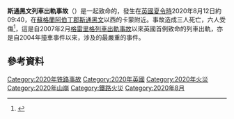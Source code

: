 {{Expand language|1=en|time=2022-06-13T08:24:48+00:00}}
{{UTC time|英國夏令時|+1}}
{{noteTA
|G1=英國地名
}}
{{Infobox public transit accident
| name= 斯通黑文列車出軌事故
<!-- Image          -->
| image               = Inverkeithing - Abellio 43175-43143 (cropped).JPG
| image_size          = 260px
| image_alt           = 一列火車，兩節動力車之間有四節車廂
| caption             = 類似於涉事火車。
<!-- Maps           -->
| image_map           = 
| image_map_alt       = 
| image_map_caption   = 
| pushpin_map         = 
| alternative_map     = 
| pushpin_map_alt     = 
| pushpin_map_caption = 
| mapframe            = 
| qid                 = 
| mapframe_zoom       = 
| coordinates         = {{coord|56.9524329|N|2.3211772|W|format=dms|display=inline, title}}<!-- Details        -->
| date                = {{start date|df=yes|2020|8|12}}
| time                = 09:40 [[英國夏令時|BST]]（[[UTC+1|UTC+1]]）
| location            = 卡伯蒙特，阿伯丁郡斯托恩黑文附近
| location_dir        =
| location_city       =
| location_dist_km    =
| location_dist_mi    =
| country             = {{SCT}}
| line                = 鄧迪–阿伯丁
| operator            = [[阿貝里奧蘇格蘭鐵路|阿貝里奧蘇格蘭鐵路]]
| owner               =
| service             = 1T08 06:38 [[阿伯丁站|阿伯丁]]往[[格拉斯哥皇后街站|格拉斯哥]]<br /><small>使用{{le|城際125|InterCity 125|Inter7City}}火車運營</small>
| type                = 出軌事故
| cause               = 正在調查；<br />懷疑與滑坡有關
<!-- Statistics     -->
| trains              = 1
| crew                = 3
| passengers          = 6 
| pedestrians         =
| deaths              = 3
| injuries            = 6
| damage              =
| property            =
<!-- Route map      -->
| route_map           =
| route_map_state     =
| route_map_name      =
<!-- Footnotes -->
| footnotes           = {{le|英國鐵路事故列表|List of rail accidents in the United Kingdom}}
}}

'''斯通黑文列車出軌事故'''（{{lang-en|Stonehaven derailment}}）是一起致命的{{le|火車失事|Train wreck|鐵路事故}}，發生在[[英國夏令時|英國夏令時]]2020年8月12日約09:40，在[[蘇格蘭|蘇格蘭]][[阿伯丁郡|阿伯丁郡]][[斯通黑文|斯通黑文]]以西的卡蒙附近。事故造成三人死亡，六人受傷<ref>{{cite news |title=蘇格蘭斯通黑文列車出軌　首席部長施雅晴：多人重傷 |url=https://news.mingpao.com/ins/%E5%9C%8B%E9%9A%9B/article/20200812/s00005/1597233798261/%E8%98%87%E6%A0%BC%E8%98%AD%E6%96%AF%E9%80%9A%E9%BB%91%E6%96%87%E5%88%97%E8%BB%8A%E5%87%BA%E8%BB%8C-%E9%A6%96%E5%B8%AD%E9%83%A8%E9%95%B7%E6%96%BD%E9%9B%85%E6%99%B4-%E5%A4%9A%E4%BA%BA%E9%87%8D%E5%82%B7 |accessdate=2020-08-12 |work=明報 |date=2020-08-12 |archive-date=2020-08-16 |archive-url=https://web.archive.org/web/20200816135143/https://news.mingpao.com/ins/%E5%9C%8B%E9%9A%9B/article/20200812/s00005/1597233798261/%E8%98%87%E6%A0%BC%E8%98%AD%E6%96%AF%E9%80%9A%E9%BB%91%E6%96%87%E5%88%97%E8%BB%8A%E5%87%BA%E8%BB%8C-%E9%A6%96%E5%B8%AD%E9%83%A8%E9%95%B7%E6%96%BD%E9%9B%85%E6%99%B4-%E5%A4%9A%E4%BA%BA%E9%87%8D%E5%82%B7 |dead-url=no }}</ref>，這是自2007年2月[[格雷里格列車出軌事故|格雷里格列車出軌事故]]以來英國首例致命的列車出軌，亦是自2004年{{le|烏夫頓·內維特|Ufton Nervet rail crash}}撞車事件以來，涉及{{le|城際125|InterCity 125}}的最嚴重的事件。

== 參考資料 ==
{{Reflist}}

{{2020年铁路事故}}

[[Category:2020年铁路事故|Category:2020年铁路事故]]
[[Category:2020年英國|Category:2020年英國]]
[[Category:2020年火災|Category:2020年火災]]
[[Category:2020年山崩|Category:2020年山崩]]
[[Category:鐵路火災|Category:鐵路火災]]
[[Category:2020年8月|Category:2020年8月]]